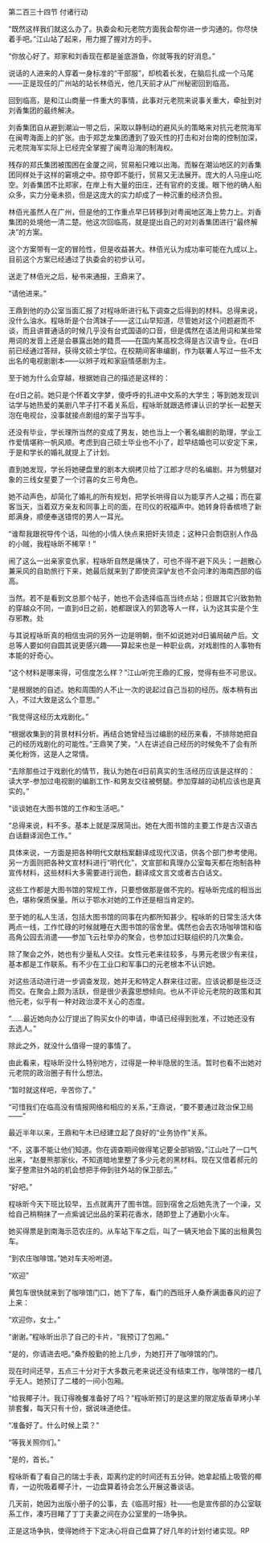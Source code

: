 

第二百三十四节 付诸行动

“既然这样我们就这么办了。执委会和元老院方面我会帮你进一步沟通的。你尽快着手吧。”江山站了起来，用力握了握对方的手。

“你放心好了。郑家和刘香现在都是釜底游鱼，你就等我的好消息。”

说话的人进来的人穿着一身标准的“干部服”，却梳着长发，在脑后扎成一个马尾――正是现任的广州站的站长林佰光，他几天前才从广州秘密回到临高。

回到临高，是和江山商量一件重大的事情，此事对元老院来说事关重大，牵扯到对刘香集团的最终解决。

刘香集团自从避到潮汕一带之后，采取以静制动的避风头的策略来对抗元老院海军在闽粤海面上的扩张。由于郑芝龙集团遭到了毁灭性的打击和对台南的控制加深，元老院海军实际上已经完全掌握了闽粤沿海的制海权。

残存的郑氏集团被围困在金厦之间，贸易船只难以出海。而躲在潮汕地区的刘香集团同样处于这样的窘境之中。掠夺即不能行，贸易又无法展开。庞大的人马座山吃空。刘香集团不比郑家，在岸上有大量的田庄，还有官府的支援。眼下他的确人船众多，实力分毫未损，但是这庞大的实力却成了一种沉重的经济负担。

林佰光虽然人在广州，但是他的工作重点早已转移到对粤闽地区海上势力上。刘香集团的处境他一清二楚。他这次回临高，就是提出自己的对刘香集团进行“最终解决”的方案。

这个方案带有一定的冒险性，但是收益甚大。林佰光认为成功率可能在九成以上。目前这个方案已经通过了执委会的初步认可。

送走了林佰光之后，秘书来通报，王鼎来了。

“请他进来。”

王鼎到他的办公室当面汇报了对程咏昕进行私下调查之后得到的材料。总得来说，没什么油水。程咏昕是个台湾妹子――这江山早知道，尽管她对这个问题避而不谈，而且讲普通话的时候几乎没有台式国语的口音，但是偶然在语法用词和某些常用词的发音上还是会暴露出她的籍贯――在国内某高校念得是古汉语专业。在d日前已经通过答辩，获得文硕士学位。在校期间客串编剧，作为联署人写过一些不太出名的电视剧剧本――以辫子戏和家庭情感剧为主。

至于她为什么会穿越，根据她自己的描述是这样的：

在d日之前。她只是个怀着文字梦，傻呼呼的扎进中文系的大学生；等到她发现训诂学与她热爱的美剧八竿子打不着关系后，程咏昕就跟选修课认识的学长一起整天泡在电视台，没事就接点剧组的案子当写手。

还没有毕业，学长理所当然的变成了男友，她也当上一个著名编剧的助理，学业工作爱情堪称一帆风顺。考虑到自己硕士毕业也不小了，趁早结婚也可以安定下来，于是和学长的婚礼就提上了计划。

直到她发现，学长将她硬盘里的剧本大纲拷贝给了江郎才尽的名编剧。并为劈腿对象的三线女星要了一个讨喜的女三号角色。

她不动声色，却简化了婚礼的所有规划，把学长哄得自以为能享齐人之福；而在宴客当天，当着双方亲友和同事上司的面，在司仪的祝福声中。她转身将香槟喷了新郎满身，顺便奉送错愕的男人一耳光。

“谁帮我跟祝导传个话，叫他的小情人快点来把奸夫领走；这种只会剽窃别人作品的小贼，我程咏昕不稀罕！”

闹了这么一出亲家变仇家，程咏昕自然是痛快了，可也不得不避下风头；一趟散心兼采风的自助旅行下来，她最后就来到了即使资深驴友也不会问津的海南西部的临高。

当然。若不是看到文总那个帖子，她也不会选择临高当终点站；但跟其它兴致勃勃的穿越众不同，一直到d日之前，她都跟误入的郭逸等人一样，认为这其实是个生存邪教。处

与其说程咏昕真的相信虫洞的另外一边是明朝，倒不如说她对d日骗局破产后。文总等人要如何自圆其说更感兴趣――算起来也是一种职业病，对戏剧性的人事物有本能的好奇心。

“这个材料是哪来得，可信度怎么样？”江山听完王鼎的汇报，觉得有些不可思议。

“是根据她的自述。她和周围的人不止一次的说起过自己当初的经历。版本稍有出入，不过大致是这么个意思。”

“我觉得这经历太戏剧化。”

“根据收集到的背景材料分析。再结合她曾经当过编剧的经历来看，不排除她把自己的经历戏剧化的可能性。”王鼎笑了笑，“人在讲述自己经历的时候免不了会有所美化粉饰，这是人之常情。

“去除那些过于戏剧化的情节，我认为她在d日前真实的生活经历应该是这样的：读大学-参加过电视剧的编剧工作-和男友交往被劈腿。参加穿越的动机应该也是真实的。”

“谈谈她在大图书馆的工作和生活吧。”

“总得来说，料不多。基本上就是深居简出。她在大图书馆的主要工作是古汉语古白话翻译润色工作。”

具体来说，一方面是把各种明代文献档案翻译成现代汉语，供各个部门参考使用。另一方面则把各种文宣材料进行“明代化”，文宣部和真理办公室每天都在炮制各种宣传材料，这些材料大多需要进行润色，翻译成文言文或者古白话文。

这些工作都是大图书馆的常规工作，只要想做那是做不完的。程咏昕完成的相当出色，堪称保质保量。所以于鄂水对她的工作还是相当肯定的。

至于她的私人生活，包括大图书馆的同事在内都所知甚少。程咏昕的日常生活大体两点一线，工作忙碌的时候就睡在大图书馆的宿舍里。偶然也会去农场咖啡馆和临高角公园去消遣――参加飞云社举办的聚会，也参加过妇联组织的几次集会。

除了聚会之外，她也有少量私人交往。女性元老来往较多，与男元老很少有来往，基本都是工作联系。有不少在工业口和军事口的元老根本不认识她。

对这些活动进行进一步调查发现，她并无和特定人群来往过密。应该说都是些泛泛而交。在聚会上颇为活跃，但是很少表露思想倾向。也从不评论元老院的政策和其他元老，似乎有一种对政治漠不关心的态度。

“……最近她向办公厅提出了购买女仆的申请，申请已经得到批准，不过她还没有去选人。”

除此之外，就没什么值得一提的事情了。

由此看来，程咏昕没什么特别地方，过得是一种半隐居的生活。暂时也看不出她对元老院的政治圈子有什么想法。

“暂时就这样吧，辛苦你了。”

“可惜我们在临高没有情报网络和相应的关系，”王鼎说，“要不要通过政治保卫局――”

最近半年以来，王鼎和午木已经建立起了良好的“业务协作”关系。

“不，这事不能让他们知道。你在调查期间做得笔记要全部销毁。”江山吐了一口气出来，“赵曼熊那家伙，不知道暗地里整了多少元老的黑材料。现在又借着郝元的案子整肃驻外站的机会想把手伸到驻外站的保卫部去。”

“好吧。”

程咏昕今天下班比较早，五点就离开了图书馆。回到宿舍之后她先洗了一个澡，又给自己稍稍抹了一点紫诚记出品的茉莉花香水，随即登上了通勤小火车。

她买得票是到南海示范农庄的。从车站下车之后，叫了一辆天地会下属的出租黄包车。

“到农庄咖啡馆。”她对车夫吩咐道。

“欢迎”

黄包车很快就来到了咖啡馆门口，她下了车，看门的西班牙人桑乔满面春风的迎了上来：

“欢迎你，女士。”

“谢谢。”程咏昕出示了自己的卡片，“我预订了包厢。”

“是的，你请进去吧。”桑乔殷勤的抢上几步，为她打开了咖啡馆的门。

现在时间还早，五点三十分对于大多数元老来说还没有结束工作，咖啡馆的一楼几乎无人。她预订了二楼的一间小包厢。

“给我椰子汁。我订得晚餐准备好了吗？”程咏昕预订的是这里的限定版香草烤小羊排套餐，每天只有十份，据说味道绝佳。

“准备好了。什么时候上菜？”

“等我关照你们。”

“是的，首长。”

程咏昕看了看自己的瑞士手表，距离约定的时间还有五分钟。她拿起插上吸管的椰青，一边吮吸着椰子汁，一边盘算着待会怎么开展这番谈话。

几天前，她因为出版小册子的公事，去《临高时报》社――也是宣传部的办公室联系工作，凑巧目睹了丁丁夫妻之间在办公室里的一场争执。

正是这场争执，使得她终于下定决心将自己盘算了好几年的计划付诸实现。RP

